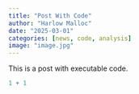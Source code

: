 ```yaml
---
title: "Post With Code"
author: "Harlow Malloc"
date: "2025-03-01"
categories: [news, code, analysis]
image: "image.jpg"
---
```


This is a post with executable code.

```r
1 + 1
```
